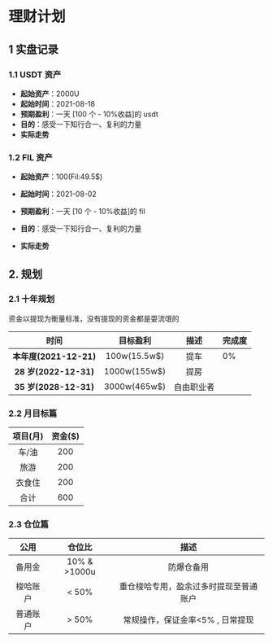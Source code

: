 
# 理财计划

## 1 实盘记录

### 1.1 USDT 资产

- **起始资产**：2000U
- **起始时间**：2021-08-18
- **预期盈利**：一天 [100 个 - 10%收益]的 usdt
- **目的**：感受一下知行合一、复利的力量
- **实际走势**
  <UsdtCountChart />

### 1.2 FIL 资产

- **起始资产**：100(Fil:49.5$)
- **起始时间**：2021-08-02
- **预期盈利**：一天 [10 个 - 10%收益]的 fil
- **目的**：感受一下知行合一、复利的力量
- **实际走势**

  <FilCountChart />

## 2. 规划

### 2.1 十年规划

资金以提现为衡量标准，没有提现的资金都是耍流氓的


|          时间          |   目标盈利   |    描述    | 完成度 |
| :--------------------: | :----------: | :--------: | :----- |
| **本年度(2021-12-21)** | 100w(15.5w$) |    提车    | 0%     |
| **28 岁(2022-12-31)**  | 1000w(155w$) |    提房    |        |
| **35 岁(2028-12-31)**  | 3000w(465w$) | 自由职业者 |        |

### 2.2 月目标篇

<!-- - **生活费**：生活费全部来自盈余 [提现历史](/plan/finance/withdraw) -->

  | 项目(月) | 资金(\$) |
  | :------: | :------: |
  |  车/油   |   200    |
  |   旅游   |   200    |
  |  衣食住  |   200    |
  |   合计   |   600    |

### 2.3 仓位篇

|   公用   |    仓位比    |                  描述                  |
| :------: | :----------: | :------------------------------------: |
|  备用金  | 10% & >1000u |               防爆仓备用               |
| 梭哈账户 |    < 50%     | 重仓梭哈专用，盈余过多时提现至普通账户 |
| 普通账户 |    > 50%     |    常规操作，保证金率<5% , 日常提现    |
